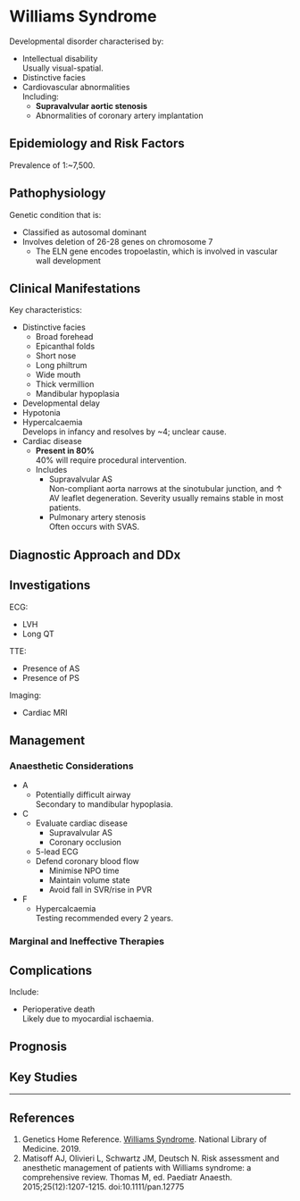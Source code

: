# Williams Syndrome


Developmental disorder characterised by:

* Intellectual disability  
Usually visual-spatial.
* Distinctive facies
* Cardiovascular abnormalities  
Including:
	* **Supravalvular aortic stenosis**  
	* Abnormalities of coronary artery implantation


## Epidemiology and Risk Factors

Prevalence of 1:~7,500.




## Pathophysiology

Genetic condition that is:

* Classified as autosomal dominant
* Involves deletion of 26-28 genes on chromosome 7
	* The ELN gene encodes tropoelastin, which is involved in vascular wall development

## Clinical Manifestations

Key characteristics:

* Distinctive facies
	* Broad forehead
	* Epicanthal folds
	* Short nose
	* Long philtrum
	* Wide mouth
	* Thick vermillion
	* Mandibular hypoplasia
* Developmental delay
* Hypotonia
* Hypercalcaemia  
Develops in infancy and resolves by ~4; unclear cause.
* Cardiac disease  
	* **Present in 80%**  
	40% will require procedural intervention.
	* Includes
		* Supravalvular AS  
		Non-compliant aorta narrows at the sinotubular junction, and ↑ AV leaflet degeneration. Severity usually remains stable in most patients.
		* Pulmonary artery stenosis  
		Often occurs with SVAS.




## Diagnostic Approach and DDx

## Investigations


ECG:

* LVH
* Long QT

TTE:

* Presence of AS
* Presence of PS

Imaging:

* Cardiac MRI



## Management

### Anaesthetic Considerations

* A
	* Potentially difficult airway  
	Secondary to mandibular hypoplasia.
* C
	* Evaluate cardiac disease
		* Supravalvular AS
		* Coronary occlusion
	* 5-lead ECG
	* Defend coronary blood flow
		* Minimise NPO time  
		* Maintain volume state
		* Avoid fall in SVR/rise in PVR
* F
	* Hypercalcaemia  
	Testing recommended every 2 years.

### Marginal and Ineffective Therapies

## Complications

Include:

* Perioperative death  
Likely due to myocardial ischaemia.

## Prognosis

## Key Studies


---

## References

1. Genetics Home Reference. [Williams Syndrome](https://ghr.nlm.nih.gov/condition/williams-syndrome). National Library of Medicine. 2019.
2. Matisoff AJ, Olivieri L, Schwartz JM, Deutsch N. Risk assessment and anesthetic management of patients with Williams syndrome: a comprehensive review. Thomas M, ed. Paediatr Anaesth. 2015;25(12):1207-1215. doi:10.1111/pan.12775
